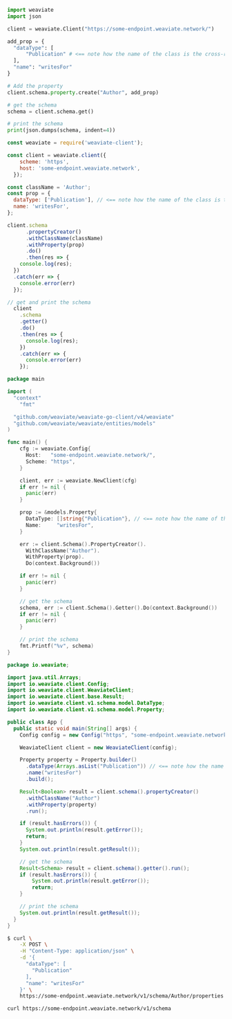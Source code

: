 
<Tabs groupId="languages">
<TabItem value="py" label="Python">

```python
import weaviate
import json

client = weaviate.Client("https://some-endpoint.weaviate.network/")

add_prop = {
  "dataType": [
      "Publication" # <== note how the name of the class is the cross-reference
  ],
  "name": "writesFor"
}

# Add the property
client.schema.property.create("Author", add_prop)

# get the schema
schema = client.schema.get()

# print the schema
print(json.dumps(schema, indent=4))
```

</TabItem>
<TabItem value="js" label="JavaScript">

```js
const weaviate = require('weaviate-client');

const client = weaviate.client({
    scheme: 'https',
    host: 'some-endpoint.weaviate.network',
  });

const className = 'Author';
const prop = {
  dataType: ['Publication'], // <== note how the name of the class is the cross-reference
  name: 'writesFor',
};

client.schema
      .propertyCreator()
      .withClassName(className)
      .withProperty(prop)
      .do()
      .then(res => {
    console.log(res);
  })
  .catch(err => {
    console.error(err)
  });

// get and print the schema
  client
    .schema
    .getter()
    .do()
    .then(res => {
      console.log(res);
    })
    .catch(err => {
      console.error(err)
    });
```

</TabItem>
<TabItem value="go" label="Go">

```go
package main

import (
  "context"
	"fmt"

  "github.com/weaviate/weaviate-go-client/v4/weaviate"
  "github.com/weaviate/weaviate/entities/models"
)

func main() {
    cfg := weaviate.Config{
      Host:   "some-endpoint.weaviate.network/",
      Scheme: "https",
    }

    client, err := weaviate.NewClient(cfg)
    if err != nil {
      panic(err)
    }

    prop := &models.Property{
      DataType: []string{"Publication"}, // <== note how the name of the class is the cross-reference
      Name:     "writesFor",
    }

    err := client.Schema().PropertyCreator().
      WithClassName("Author").
      WithProperty(prop).
      Do(context.Background())

    if err != nil {
      panic(err)
    }

    // get the schema
    schema, err := client.Schema().Getter().Do(context.Background())
    if err != nil {
      panic(err)
    }

    // print the schema
    fmt.Printf("%v", schema)
}
```

</TabItem>
<TabItem value="java" label="Java">

```java
package io.weaviate;

import java.util.Arrays;
import io.weaviate.client.Config;
import io.weaviate.client.WeaviateClient;
import io.weaviate.client.base.Result;
import io.weaviate.client.v1.schema.model.DataType;
import io.weaviate.client.v1.schema.model.Property;

public class App {
  public static void main(String[] args) {
    Config config = new Config("https", "some-endpoint.weaviate.network/");

    WeaviateClient client = new WeaviateClient(config);

    Property property = Property.builder()
      .dataType(Arrays.asList("Publication")) // <== note how the name of the class is the cross-reference
      .name("writesFor")
      .build();

    Result<Boolean> result = client.schema().propertyCreator()
      .withClassName("Author")
      .withProperty(property)
      .run();

    if (result.hasErrors()) {
      System.out.println(result.getError());
      return;
    }
    System.out.println(result.getResult());

    // get the schema
    Result<Schema> result = client.schema().getter().run();
    if (result.hasErrors()) {
        System.out.println(result.getError());
        return;
    }

    // print the schema
    System.out.println(result.getResult());
  }
}
```

</TabItem>
<TabItem value="curl" label="Curl">

```bash
$ curl \
    -X POST \
    -H "Content-Type: application/json" \
    -d '{
      "dataType": [
        "Publication"
      ],
      "name": "writesFor"
    }' \
    https://some-endpoint.weaviate.network/v1/schema/Author/properties

curl https://some-endpoint.weaviate.network/v1/schema
```

</TabItem>
</Tabs>
